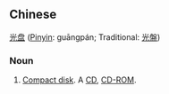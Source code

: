 ==Chinese==
[[光]][[盘]] ([[Pinyin]]: guāngpán; Traditional: [[光盤]])

===Noun===
# [[Compact disk]].  A [[CD]], [[CD-ROM]].